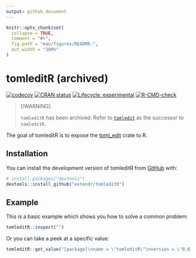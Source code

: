 ```yaml
---
output: github_document
---
```


<!-- README.md is generated from README.Rmd. Please edit that file -->

```r
knitr::opts_chunk$set(
  collapse = TRUE,
  comment = "#>",
  fig.path = "man/figures/README-",
  out.width = "100%"
)
```

# tomleditR (archived)

<!-- badges: start -->
[![codecov](https://codecov.io/gh/extendr/tomleditR/branch/main/graph/badge.svg?token=MNPMZPDPGY)](https://codecov.io/gh/extendr/tomleditR)
[![CRAN status](https://www.r-pkg.org/badges/version/tomleditR)](https://CRAN.R-project.org/package=tomleditR)
[![Lifecycle: experimental](https://img.shields.io/badge/lifecycle-experimental-orange.svg)](https://lifecycle.r-lib.org/articles/stages.html#experimental)
[![R-CMD-check](https://github.com/extendr/tomleditR/actions/workflows/R-CMD-check.yaml/badge.svg)](https://github.com/extendr/tomleditR/actions/workflows/R-CMD-check.yaml)
<!-- badges: end -->


> [!WARNING]
> 
> `tomleditR` has been archived. Refer to [`tomledit`](https://github.com/extendr/tomledit) as the successor to `tomleditR`.

The goal of tomleditR is to expose the [toml_edit](https://docs.rs/toml_edit/latest/toml_edit/) crate to R.

## Installation

You can install the development version of tomleditR from [GitHub](https://github.com/) with:

``` r
# install.packages("devtools")
devtools::install_github("extendr/tomleditR")
```

## Example

This is a basic example which shows you how to solve a common problem:

```r
tomleditR::inspect("")
```

Or you can take a peek at a specific value:

```r
tomleditR::get_value("[package]\nname = \"tomleditR\"\nversion = \"0.0.0\"\n", c("package", "version"))
```
